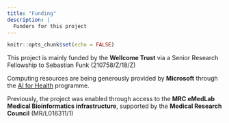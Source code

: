 ```yaml
---
title: "Funding"
description: |
  Funders for this project
---
```


```r
knitr::opts_chunk$set(echo = FALSE)
```


This project is mainly funded by the **Wellcome Trust** via a Senior Research Fellowship to Sebastian Funk (210758/Z/18/Z)

Computing resources are being generously provided by **Microsoft** through the [AI for Health](https://www.microsoft.com/en-us/ai/ai-for-health) programme.

Previously, the project was enabled through access to the **MRC eMedLab Medical Bioinformatics infrastructure**, supported by the **Medical Research Council** (MR/L016311/1)
